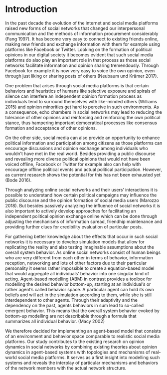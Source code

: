 # Introduction

In the past decade the evolution of the internet and social media platforms raised new forms of social networks that changed our interpersonal communication and the methods of information procurement considerably (Fang 1997). It has become very easy to connect to existing friends online, making new friends and exchange information with them for example using platforms like Facebook or Twitter. Looking on the formation of political opinions in our digital society it becomes evident that such social media platforms do also play an important role in that process as those social networks facilitate information and opinion sharing tremendously. Through Facebook for example it is now very easy to voice the own opinion, even through just liking or sharing posts of others (Neubaum und Krämer 2017).

One problem that arises through social media platforms is that certain behaviors and heuristics of humans like selective exposure and spirals of silence can interfere an independent opinion formation process as individuals tend to surround themselves with like-minded others (Williams 2015) and opinion minorities get hard to perceive in such environments. As a consequence, echo chambers in social networks may lead to reducing the tolerance of other opinions and reinforcing and reinforcing the own political stance, thus hampering important democratical processes like consensus formation and acceptance of other opinions.

On the other side, social media can also provide an opportunity to enhance political information and participation among citizens as those platforms can encourage discussions and opinion exchange among individuals who wouldn't have met in the real world. Besides providing a public discourse and revealing more diverse political opinions that would not have been voiced offline, Facebook or Twitter for example also can help with encourage offline political events and actual political participation. However, as current research shows the potential for this has not been exhausted yet (Bode 2016).

Through analyzing online social networks and their users' interactions it is possible to understand how certain political campaigns may influence the public discourse and the opinion formation of social media users (Marozzo 2018). But besides passively analyzing the influence of social networks it is also important to actively develop approaches for facilitating an independent political opinion exchange online which can be done through adjusting the mechanisms of information spread, friendhip maintenance and providing further clues for credibility evaluation of particular posts.

For gathering better knowledge about the effects that occur in such social networks it is necessary to develop simulation models that allow for replicating the reality and also testing imaginable assumptions about the overall system behavior. As online social networks consist of human beings who are very different from each other in terms of behavior, information reception, networking and lots of other factors due to their particular personality it seems rather impossible to create a equation-based model that would aggregate all individuals' behavior into one singular kind of acting. Agent-based modelling (ABM) in contrast provides a toolbox for modelling the desired behavior bottom-up, starting at an individual's or rather agent's called behavior space. A particular agent can hold its own beliefs and will act in the simulation according to them, while she is still interdependent to other agents. Through their adaptivity and the dependency on the past, agents behaviors in sum lead to so-called emergent behavior. This means that the overall system behavior evoked by bottom-up modelling are not describable through a formula that summarizes all individual behavior. (Macy 2002)

We therefore decided for implementing an agent-based model that consists of an environment and behavior space comparable to realistic social media platforms. Our study contributes to the existing research on opinion dynamics in social networks by combining existing theories about opinion dynamics in agent-based systems with topologies and mechanisms of real-world social media platforms. It serves as a first insight into modelling such systems and reveals the interplay of particular mechanisms and behaviors of the network members with the actual network structure.